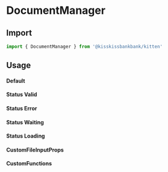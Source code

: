 
<Meta title="Box/DocumentManager" component={DocumentManager} />

# DocumentManager

## Import

```js
import { DocumentManager } from '@kisskissbankbank/kitten'
```

## Usage

#### Default

<Canvas>
  <Story name="StatusReady" story={stories.StatusReady} />
</Canvas>

#### Status Valid

<Canvas>
  <Story name="StatusValid" story={stories.StatusValid} />
</Canvas>

#### Status Error

<Canvas>
  <Story name="StatusError" story={stories.StatusError} />
</Canvas>

#### Status Waiting

<Canvas>
  <Story name="StatusWaiting" story={stories.StatusWaiting} />
</Canvas>

#### Status Loading

<Canvas>
  <Story name="StatusLoading" story={stories.StatusLoading} />
</Canvas>

#### CustomFileInputProps

<Canvas>
  <Story name="CustomFileInputProps" story={stories.CustomFileInputProps} />
</Canvas>

#### CustomFunctions

<Canvas>
  <Story name="CustomFunctions" story={stories.CustomFunctions} />
</Canvas>
